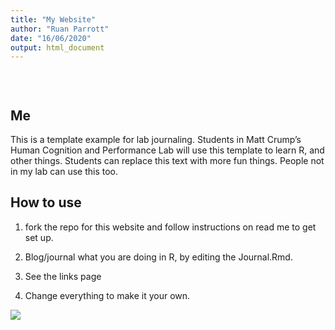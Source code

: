 ---
title: "My Website"
author: "Ruan Parrott"
date: "16/06/2020"
output: html_document
---

<style type="text/css">
.title {
  display: none;
}

#getting-started img {
  margin-right: 10px;
}

</style>

<div class="row" style="padding-top: 30px;">
<div class="col-sm-6">

# **Me**

This is a template example for lab journaling. Students in Matt Crump's Human Cognition and Performance Lab will use this template to learn R, and other things. Students can replace this text with more fun things. People not in my lab can use this too.

## How to use

1. fork the repo for this website and follow instructions on read me to get set up.

2. Blog/journal what you are doing in R, by editing the Journal.Rmd. 

3. See the links page

4. Change everything to make it your own.


</div>
<div class="col-sm-6">


<a href = "https://github.com/Parrott-R">
![](images/WebsiteMe.png)